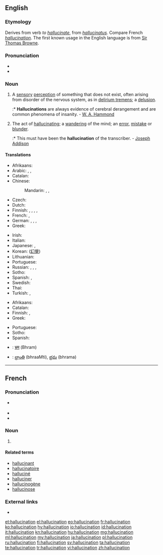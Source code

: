 ==English==
{{wikipedia}}

===Etymology===
Derives from verb ''to [[hallucinate]]'', from {{etyl|la|en}} ''[[hallucinatus]]''. Compare French ''[[hallucination]]''. The first known usage in the English language is from [[w:Thomas Browne|Sir Thomas Browne]].

===Pronunciation===
* {{IPA|/həˌluːsɪˈneɪʃən/|lang=en}}
* {{rhymes|eɪʃən|lang=en}}

===Noun===
{{en-noun}}

# A [[sensory]] [[perception]] of something that does not exist, often arising from disorder of the nervous system, as in [[delirium tremens]]; a [[delusion]].
#:* '''Hallucinations''' are always evidence of cerebral derangement and are common phenomena of insanity. - [[W. A. Hammond]]
# The act of [[hallucinating]]; a [[wandering]] of the mind; an [[error]], [[mistake]] or [[blunder]].
#:* This must have been the '''hallucination''' of the transcriber. - [[w:Joseph Addison|Joseph Addison]]

====Translations====
{{trans-top|sensory perception of something that does not exist}}
* Afrikaans: {{t|af|hallusinasie}}
* Arabic: {{t|ar|هلوسة|f|tr=hálwasa}}, {{t|ar|وهم|m|tr=wahm}}, {{t|ar|انخداع|m|tr=inkhidaa3}}
* Catalan: {{t+|ca|al·lucinació|f}}
* Chinese:
*: Mandarin: {{t|cmn|幻覺|sc=Hani}}, {{t+|cmn|幻觉|tr=huànjué|sc=Hani}}, {{t+|cmn|幻想|tr=huànxiǎng|sc=Hani}}
* Czech: {{t+|cs|halucinace|f}}
* Dutch: {{t+|nl|hallucinatie|f}}
* Finnish: {{t+|fi|aistiharha}}, {{t|fi|harha-aistimus}}, {{t+|fi|hallusinaatio}}, {{t|fi|harhanäky}}, {{t+|fi|näköharha}}
* French: {{t+|fr|hallucination|f}}, {{t+|fr|illusion|f}}
* German: {{t+|de|Halluzination|f}}, {{t+|de|Wahnvorstellung|f}}, {{t|de|Sinnestäuschung|f}}, {{t+|de|Illusion|f}}
* Greek: {{t+|el|παραίσθηση|f|tr=paraísthisi}}
{{trans-mid}}
* Irish: {{t+|ga|bréagchéadfa|f}}
* Italian: {{t+|it|allucinazione}}
* Japanese: {{t+|ja|幻覚|tr=げんかく, genkaku}}, {{t+|ja|幻想|tr=げんそう, gensō}}
* Korean: {{t+|ko|환각|tr=hwangak|sc=Hang}} ([[幻覺]])
* Lithuanian: {{t|lt|haliucinacija|f}}
* Portuguese: {{t+|pt|alucinação|f}}
* Russian: {{t+|ru|галлюцинация|f|tr=galljucinácija}}, {{t+|ru|иллюзия|f|tr=illjúzija}}, {{t+|ru|наваждение|n|tr=navaždénije}}, {{t+|ru|глюк|m|tr=gl'uk}} {{qualifier|slang}}
* Sotho: {{t|st|pono tse fosahetseng}}
* Spanish: {{t+|es|alucinación|f}}, {{t+|es|ilusión|f}}
* Swedish: {{t+|sv|hallucination|c}}
* Thai: {{t|th|ภาพลวงตา|tr=paa pluang dtaa}}
* Turkish: {{t+|tr|sanrı}}, {{t+|tr|halüsinasyon}}
{{trans-bottom}}

{{trans-top|act of hallucinating}}
* Afrikaans: {{t|af|hallusineer}}
* Catalan: {{t+|ca|al·lucinació|f}}
* Finnish: {{t|fi|harha-aistimus}}, {{t+|fi|hallusinaatio}}
* Greek: {{t+|el|παραίσθηση|f|tr=paraísthisi}}
{{trans-mid}}
* Portuguese: {{t+|pt|alucinação|f}}
* Sotho: {{t|st|phofa}}
* Spanish: {{t+|es|alucinación|f}}
{{trans-bottom}}

{{checktrans-top}}
* {{ttbc|hi}}: [[भ्रम]] (Bhram)
* {{ttbc|te}}: [[భ్రాంతి]] (bhraaMti), [[భ్రమ]] (bhrama)
{{trans-bottom}}

----

==French==

===Pronunciation===
* {{fr-muteh}} {{IPA|/alysinasjɔ̃/|lang=fr}}
* {{rhymes|ɔ̃|lang=fr}}
* {{homophones|hallucinations|lang=fr}}

===Noun===
{{fr-noun|f}}

# {{l|en|hallucination}}

====Related terms====
* [[hallucinant]]
* [[hallucinatoire]]
* [[halluciné]]
* [[halluciner]]
* [[hallucinogène]]
* [[hallucinose]]

===External links===
* {{R:TLFi}}

[[et:hallucination]]
[[el:hallucination]]
[[eo:hallucination]]
[[fr:hallucination]]
[[ko:hallucination]]
[[hy:hallucination]]
[[io:hallucination]]
[[id:hallucination]]
[[it:hallucination]]
[[kn:hallucination]]
[[hu:hallucination]]
[[mg:hallucination]]
[[ml:hallucination]]
[[my:hallucination]]
[[ja:hallucination]]
[[pl:hallucination]]
[[ru:hallucination]]
[[fi:hallucination]]
[[sv:hallucination]]
[[ta:hallucination]]
[[te:hallucination]]
[[tr:hallucination]]
[[vi:hallucination]]
[[zh:hallucination]]
